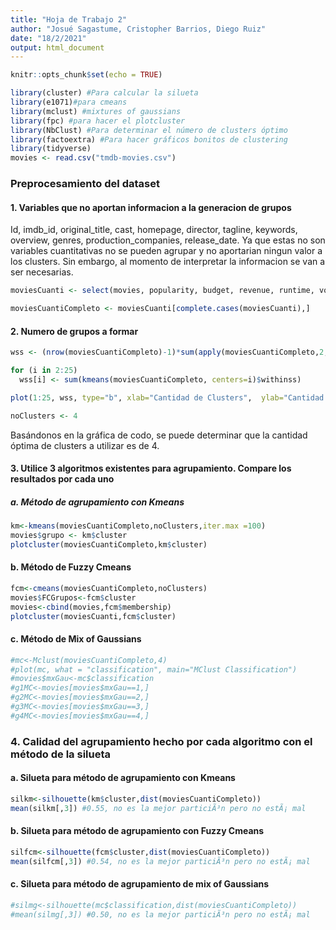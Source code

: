 ```yaml
---
title: "Hoja de Trabajo 2"
author: "Josué Sagastume, Cristopher Barrios, Diego Ruiz"
date: "18/2/2021"
output: html_document
---
```


```r
knitr::opts_chunk$set(echo = TRUE)
```

```r
library(cluster) #Para calcular la silueta
library(e1071)#para cmeans
library(mclust) #mixtures of gaussians
library(fpc) #para hacer el plotcluster
library(NbClust) #Para determinar el número de clusters óptimo
library(factoextra) #Para hacer gráficos bonitos de clustering
library(tidyverse)
movies <- read.csv("tmdb-movies.csv")
```

### Preprocesamiento del dataset
#### 1. Variables que no aportan informacion a la generacion de grupos

Id, imdb_id, original_title, cast, homepage, director, tagline, keywords, overview, genres, production_companies, release_date. Ya que estas no son variables cuantitativas no se pueden agrupar y no aportarian ningun valor a los clusters. Sin embargo, al momento de interpretar la informacion se van a ser necesarias.

```r
moviesCuanti <- select(movies, popularity, budget, revenue, runtime, vote_average, release_year)

moviesCuantiCompleto <- moviesCuanti[complete.cases(moviesCuanti),]
```

#### 2. Numero de grupos a formar
```r
wss <- (nrow(moviesCuantiCompleto)-1)*sum(apply(moviesCuantiCompleto,2,var))

for (i in 2:25) 
  wss[i] <- sum(kmeans(moviesCuantiCompleto, centers=i)$withinss)

plot(1:25, wss, type="b", xlab="Cantidad de Clusters",  ylab="Cantidad de suma de cuadrados")

noClusters <- 4
```

Basándonos en la gráfica de codo, se puede determinar que la cantidad óptima de clusters a utilizar es de 4.

#### 3. Utilice 3 algoritmos existentes para agrupamiento. Compare los resultados por cada uno
##### a. Método de agrupamiento con Kmeans

```r
km<-kmeans(moviesCuantiCompleto,noClusters,iter.max =100)
movies$grupo <- km$cluster
plotcluster(moviesCuantiCompleto,km$cluster)
```

#### b. Método de Fuzzy Cmeans
```r
fcm<-cmeans(moviesCuantiCompleto,noClusters)
movies$FCGrupos<-fcm$cluster
movies<-cbind(movies,fcm$membership)
plotcluster(moviesCuanti,fcm$cluster)
```

#### c. Método de Mix of Gaussians
```r
#mc<-Mclust(moviesCuantiCompleto,4)
#plot(mc, what = "classification", main="MClust Classification")
#movies$mxGau<-mc$classification
#g1MC<-movies[movies$mxGau==1,]
#g2MC<-movies[movies$mxGau==2,]
#g3MC<-movies[movies$mxGau==3,]
#g4MC<-movies[movies$mxGau==4,]
```

### 4. Calidad del agrupamiento hecho por cada algoritmo con el método de la silueta
#### a. Silueta para método de agrupamiento con Kmeans
```r
silkm<-silhouette(km$cluster,dist(moviesCuantiCompleto))
mean(silkm[,3]) #0.55, no es la mejor particiÃ³n pero no estÃ¡ mal
```

#### b. Silueta para método de agrupamiento con Fuzzy Cmeans
```r
silfcm<-silhouette(fcm$cluster,dist(moviesCuantiCompleto))
mean(silfcm[,3]) #0.54, no es la mejor particiÃ³n pero no estÃ¡ mal

```

#### c. Silueta para método de agrupamiento de mix of Gaussians
```r
#silmg<-silhouette(mc$classification,dist(moviesCuantiCompleto))
#mean(silmg[,3]) #0.50, no es la mejor particiÃ³n pero no estÃ¡ mal

```

